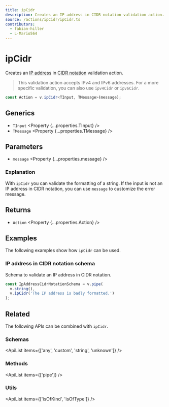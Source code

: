 ```yaml
---
title: ipCidr
description: Creates an IP address in CIDR notation validation action.
source: /actions/ipCidr/ipCidr.ts
contributors:
  - fabian-hiller
  - L-Mario564
---
```



# ipCidr

Creates an [IP address](https://en.wikipedia.org/wiki/IP_address) in [CIDR notation](https://en.wikipedia.org/wiki/Classless_Inter-Domain_Routing) validation action.

> This validation action accepts IPv4 and IPv6 addresses. For a more specific validation, you can also use <Link href="../ipv4Cidr/">`ipv4Cidr`</Link> or <Link href="../ipv6Cidr/">`ipv6Cidr`</Link>.

```ts
const Action = v.ipCidr<TInput, TMessage>(message);
```

## Generics

- `TInput` <Property {...properties.TInput} />
- `TMessage` <Property {...properties.TMessage} />

## Parameters

- `message` <Property {...properties.message} />

### Explanation

With `ipCidr` you can validate the formatting of a string. If the input is not an IP address in CIDR notation, you can use `message` to customize the error message.

## Returns

- `Action` <Property {...properties.Action} />

## Examples

The following examples show how `ipCidr` can be used.

### IP address in CIDR notation schema

Schema to validate an IP address in CIDR notation.

```ts
const IpAddressCidrNotationSchema = v.pipe(
  v.string(),
  v.ipCidr('The IP address is badly formatted.')
);
```

## Related

The following APIs can be combined with `ipCidr`.

### Schemas

<ApiList items={['any', 'custom', 'string', 'unknown']} />

### Methods

<ApiList items={['pipe']} />

### Utils

<ApiList items={['isOfKind', 'isOfType']} />
